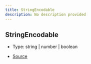 ```yaml
---
title: StringEncodable
description: No description provided
---
```


## StringEncodable

- Type: string \| number \| boolean

- [Source](https://github.com/underctrl-io/commandkit/blob/98b939d6fdf8beaae597b4dc0351a139da52ee8d/packages/commandkit/src/components/v2/text-display.ts#L3)
